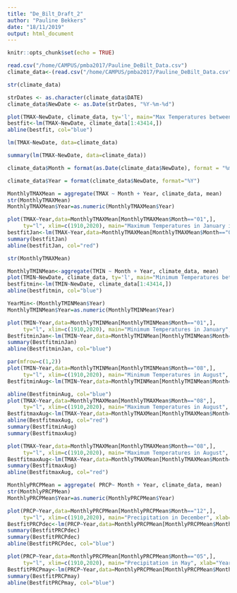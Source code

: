 ```yaml
---
title: "De_Bilt_Draft_2"
author: "Pauline Bekkers"
date: "18/11/2019"
output: html_document
---
```


```r
knitr::opts_chunk$set(echo = TRUE)
```



```r
read.csv("/home/CAMPUS/pmba2017/Pauline_DeBilt_Data.csv")
climate_data<-(read.csv("/home/CAMPUS/pmba2017/Pauline_DeBilt_Data.csv"))
```

```r
str(climate_data)
```

```r
strDates <- as.character(climate_data$DATE)
climate_data$NewDate <- as.Date(strDates, "%Y-%m-%d")
```

```r
plot(TMAX~NewDate, climate_data, ty='l', main="Max Temperatures between 1901 and 2019 in De Bilt, Netherlands",xlab="Year", ylab="Maximum Temperature (°)")
bestfit<-lm(TMAX~NewDate, climate_data[1:43414,])
abline(bestfit, col="blue")
```

```r
lm(TMAX~NewDate, data=climate_data)
```

```r
summary(lm(TMAX~NewDate, data=climate_data))
```

```r
climate_data$Month = format(as.Date(climate_data$NewDate), format = "%m")
```

```r
climate_data$Year = format(climate_data$NewDate, format="%Y")
```

```r
MonthlyTMAXMean = aggregate(TMAX ~ Month + Year, climate_data, mean)
str(MonthlyTMAXMean)
MonthlyTMAXMean$Year=as.numeric(MonthlyTMAXMean$Year)
```




```r
plot(TMAX~Year,data=MonthlyTMAXMean[MonthlyTMAXMean$Month=="01",],
     ty="l", xlim=c(1910,2020), main="Maximum Temperatures in January in De Bilt, Netherlands", xlab="Year", ylab="Maximum Temperatures (°)")
bestfitJan<-lm(TMAX~Year,data=MonthlyTMAXMean[MonthlyTMAXMean$Month=="01",])
summary(bestfitJan)
abline(bestfitJan, col="red")

str(MonthlyTMAXMean)

```

```r
MonthlyTMINMean<-aggregate(TMIN ~ Month + Year, climate_data, mean)
plot(TMIN~NewDate, climate_data, ty='l', main="Minimum Temperatures between 1901 and 2019 in De Bilt, Netherlands",xlab="Year", ylab="Minimum Temperature (°)")
bestfitmin<-lm(TMIN~NewDate, climate_data[1:43414,])
abline(bestfitmin, col="blue")

```
```r
YearMin<-(MonthlyTMINMean$Year)
MonthlyTMINMean$Year=as.numeric(MonthlyTMINMean$Year)

```



```r

plot(TMIN~Year,data=MonthlyTMINMean[MonthlyTMINMean$Month=="01",],
     ty="l", xlim=c(1910,2020), main="Minimum Temperatures in January", xlab="Year", ylab= "Minimum Temperatures (°)")
BestfitminJan<-lm(TMIN~Year,data=MonthlyTMINMean[MonthlyTMINMean$Month=="01",])
summary(BestfitminJan)
abline(BestfitminJan, col="blue")


```
```r
par(mfrow=c(1,2))
plot(TMIN~Year,data=MonthlyTMINMean[MonthlyTMINMean$Month=="08",],
     ty="l", xlim=c(1910,2020), main="Minimum Temperatures in August", xlab="Year", ylab="Minimum Temperatures (°)")
BestfitminAug<-lm(TMIN~Year,data=MonthlyTMINMean[MonthlyTMINMean$Month=="08",])

abline(BestfitminAug, col="blue")
plot(TMAX~Year,data=MonthlyTMAXMean[MonthlyTMAXMean$Month=="08",],
     ty="l", xlim=c(1910,2020), main="Maximum Temperatures in August", xlab="Year", ylab="Maximum Temperatures (°)")
BestfitmaxAug<-lm(TMAX~Year,data=MonthlyTMAXMean[MonthlyTMAXMean$Month=="08",])
abline(BestfitmaxAug, col="red")
summary(BestfitminAug)
summary(BestfitmaxAug)
```

```r
plot(TMAX~Year,data=MonthlyTMAXMean[MonthlyTMAXMean$Month=="08",],
     ty="l", xlim=c(1910,2020), main="Maximum Temperatures in August", xlab="Year", ylab="Maximum Temperatures (°)")
BestfitmaxAug<-lm(TMAX~Year,data=MonthlyTMAXMean[MonthlyTMAXMean$Month=="08",])
summary(BestfitmaxAug)
abline(BestfitmaxAug, col="red")
```

```r
MonthlyPRCPMean = aggregate( PRCP~ Month + Year, climate_data, mean)
str(MonthlyPRCPMean)
MonthlyPRCPMean$Year=as.numeric(MonthlyPRCPMean$Year)
```

```r
plot(PRCP~Year,data=MonthlyPRCPMean[MonthlyPRCPMean$Month=="12",],
     ty="l", xlim=c(1910,2020), main="Precipitation in December", xlab="Year", ylab="Precipitation (mm)")
BestfitPRCPdec<-lm(PRCP~Year,data=MonthlyPRCPMean[MonthlyPRCPMean$Month=="12",])
summary(BestfitPRCPdec)
summary(BestfitPRCPdec)
abline(BestfitPRCPdec, col="blue")
```
```r
plot(PRCP~Year,data=MonthlyPRCPMean[MonthlyPRCPMean$Month=="05",],
     ty="l", xlim=c(1910,2020), main="Precipitation in May", xlab="Year", ylab="Precipitation (mm)")
BestfitPRCPmay<-lm(PRCP~Year,data=MonthlyPRCPMean[MonthlyPRCPMean$Month=="05",])
summary(BestfitPRCPmay)
abline(BestfitPRCPmay, col="blue")
```